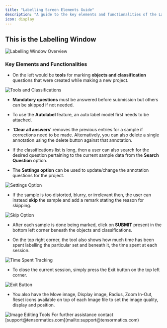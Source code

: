 ```yaml
---
title: "Labelling Screen Elements Guide"
description: "A guide to the key elements and functionalities of the Labellerr labelling screen, including tools, questions, auto-label, and navigation."
icon: display
---
```


## This is the Labelling Window

<Frame>
  <img src="https://d24lr4zqs1tgqh.cloudfront.net/48040ab0-8926-4604-b238-9501bfcd3672.jpg" alt="Labelling Window Overview" />
</Frame>

### Key Elements and Functionalities

*   On the left would be **tools** for marking **objects and classification** questions that were created while making a new project.

<Frame>
  <img src="https://d24lr4zqs1tgqh.cloudfront.net/ba450a0a-14b3-4656-9741-2b7cfb6e5fc8.jpg" alt="Tools and Classifications" />
</Frame>

*   **Mandatory questions** must be answered before submission but others can be skipped if not needed.

*   To use the **Autolabel** feature, an auto label model first needs to be attached.

*   ‘**Clear all answers’** removes the previous entries for a sample if corrections need to be made. Alternatively, you can also delete a single annotation using the delete button against that annotation.

*   If the classifications list is long, then a user can also search for the desired question pertaining to the current sample data from the **Search Question** option.

*   The **Settings option** can be used to update/change the annotation questions for the project.

<Frame>
  <img src="https://d24lr4zqs1tgqh.cloudfront.net/9ef39bbd-4e14-4061-a4b9-de49f97feaed.jpg" alt="Settings Option" />
</Frame>

*   If the sample is too distorted, blurry, or irrelevant then, the user can instead **skip** the sample and add a remark stating the reason for skipping.

<Frame>
  <img src="https://d24lr4zqs1tgqh.cloudfront.net/99dd7e70-2d0d-41ef-8254-d015e5ecfa59.jpg" alt="Skip Option" />
</Frame>

*   After each sample is done being marked, click on **SUBMIT** present in the bottom left corner beneath the objects and classifications.

*   On the top right corner, the tool also shows how much time has been spent labelling the particular set and beneath it, the time spent at each session.

<Frame>
  <img src="https://d24lr4zqs1tgqh.cloudfront.net/f962d5c7-f4a5-4bde-a252-667ea58294e9.jpg" alt="Time Spent Tracking" />
</Frame>

*   To close the current session, simply press the Exit button on the top left corner.

<Frame>
  <img src="https://d24lr4zqs1tgqh.cloudfront.net/603b5ea6-00c4-4e51-82f7-ab69c2b8eb70.jpg" alt="Exit Button" />
</Frame>

*   You also have the Move image, Display image, Radius, Zoom In-Out, Reset icons available on top of each Image file to set the image quality, display and position.

<Frame>
  <img src="https://d24lr4zqs1tgqh.cloudfront.net/153d5a93-7ce4-4acc-aa38-fbe2678326e6.jpg" alt="Image Editing Tools" />
</Frame>

<Note>
For further assistance contact [support@tensormatics.com](mailto:support@tensormatics.com)
</Note>
